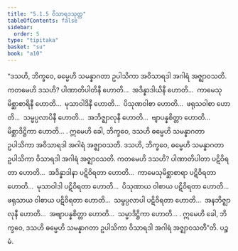 ```yaml
---
title: "5.1.5 ဝိသာရဒသုတ္တ"
tableOfContents: false
sidebar:
  order: 5
type: "tipitaka"
basket: "su"
book: "a10"
---
```



<DynamicBreadcrumb />

<Division number="215" book="a10" e="ch" v="17" p="494">

<Paragraph number="1426" book="a10">
“ဒသဟိ, ဘိက္ခဝေ, ဓမ္မေဟိ သမန္နာဂတာ ဥပါသိကာ အဝိသာရဒါ အဂါရံ အဇ္ဈာဝသတိ. ကတမေဟိ ဒသဟိ? ပါဏာတိပါတိနီ ဟောတိ…  အဒိန္နာဒါယိနီ ဟောတိ…  ကာမေသုမိစ္ဆာစာရိနီ ဟောတိ…  မုသာဝါဒိနီ ဟောတိ…  ပိသုဏဝါစာ ဟောတိ…  ဖရုသဝါစာ ဟောတိ…  သမ္ဖပ္ပလာပိနီ ဟောတိ…  အဘိဇ္ဈာလုနီ ဟောတိ…  ဗျာပန္နစိတ္တာ ဟောတိ…  မိစ္ဆာဒိဋ္ဌိကာ ဟောတိ… . ဣမေဟိ ခေါ, ဘိက္ခဝေ, ဒသဟိ ဓမ္မေဟိ သမန္နာဂတာ ဥပါသိကာ အဝိသာရဒါ အဂါရံ အဇ္ဈာဝသတိ.
</Paragraph>

<Paragraph number="1427" book="a10">
ဒသဟိ, ဘိက္ခဝေ, ဓမ္မေဟိ သမန္နာဂတာ ဥပါသိကာ ဝိသာရဒါ အဂါရံ အဇ္ဈာဝသတိ. ကတမေဟိ ဒသဟိ? ပါဏာတိပါတာ ပဋိဝိရတာ ဟောတိ…  အဒိန္နာဒါနာ ပဋိဝိရတာ ဟောတိ…  ကာမေသုမိစ္ဆာစာရာ ပဋိဝိရတာ ဟောတိ…  မုသာဝါဒါ ပဋိဝိရတာ ဟောတိ…  ပိသုဏာယ ဝါစာယ ပဋိဝိရတာ ဟောတိ…  ဖရုသာယ ဝါစာယ ပဋိဝိရတာ ဟောတိ…  သမ္ဖပ္ပလာပါ ပဋိဝိရတာ ဟောတိ…  အနဘိဇ္ဈာလုနီ ဟောတိ…  အဗျာပန္နစိတ္တာ ဟောတိ…  သမ္မာဒိဋ္ဌိကာ ဟောတိ… . ဣမေဟိ ခေါ, ဘိက္ခဝေ, ဒသဟိ ဓမ္မေဟိ သမန္နာဂတာ ဥပါသိကာ ဝိသာရဒါ အဂါရံ အဇ္ဈာဝသတီ”တိ.

</Paragraph>
</Division>

<Paragraph number="1428" type="center" book="a10">
ပဉ္စမံ.
</Paragraph>